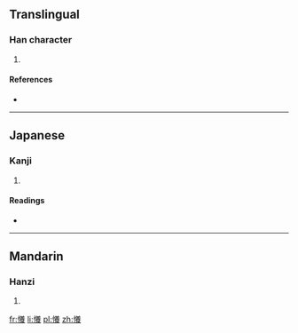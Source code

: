 ==Translingual==

===Han character===
{{Han char|rn=61|rad=心|as=15|sn=18|four=9803<sub>2</sub>|canj=心廿人女 (PTOV)}}

# {{defn|Han|sort=心15}}

====References====
* {{Han ref|kx=0407.170|dkj=11400|hdz=42367.170|uh=61E9|ud=25065|bh=EFD0|bd=61392}}

----

==Japanese==

===Kanji===
{{ja-kanji|grade=|rs=心15}}

# {{defn|lang=ja|sort=心15}}

====Readings====
* {{ja-readings|on=[[よう]] (yō)|kun=[[ねがう]] (negau)}}

----

==Mandarin==

===Hanzi===
{{cmn-hanzi|pin=[[yǎng]] ([[yang3]])|wg=yang<sup>3</sup>}}

# {{defn|lang=cmn|sort=心15}}

[[fr:懩]]
[[li:懩]]
[[pl:懩]]
[[zh:懩]]